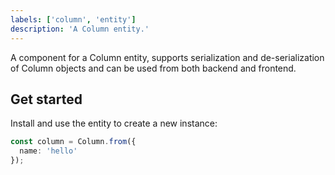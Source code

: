 ```yaml
---
labels: ['column', 'entity']
description: 'A Column entity.'
---
```


A component for a Column entity, supports serialization and de-serialization of Column objects and can be used from
both backend and frontend.

## Get started

Install and use the entity to create a new instance:

```ts
const column = Column.from({
  name: 'hello'
});
```
